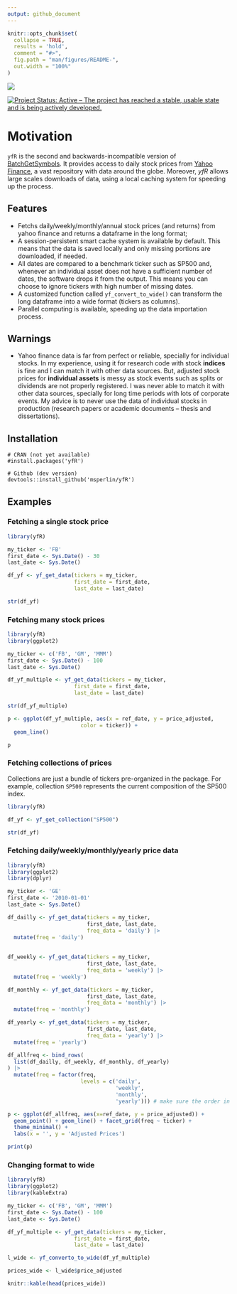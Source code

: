 ```yaml
---
output: github_document
---
```


<!-- README.md is generated from README.Rmd. Please edit that file -->

```r
knitr::opts_chunk$set(
  collapse = TRUE, 
  results = 'hold',
  comment = "#>",
  fig.path = "man/figures/README-",
  out.width = "100%"
)
```

<!-- badges: start -->
[![](https://cranlogs.r-pkg.org/badges/yfR)](https://CRAN.R-project.org/yfR)

[![Project Status: Active – The project has reached a stable, usable state and is being actively developed.](https://www.repostatus.org/badges/latest/active.svg)](https://www.repostatus.org/#active)
<!-- badges: end -->

# Motivation

`yfR` is the second and backwards-incompatible version of [BatchGetSymbols](https://CRAN.R-project.org/package=BatchGetSymbols). It provides access to daily stock prices from [Yahoo Finance](https://finance.yahoo.com/), a vast repository with data around the globe. Moreover, *yfR* allows large scales downloads of data, using a local caching system for speeding up the process.

## Features

- Fetchs daily/weekly/monthly/annual stock prices (and returns) from yahoo finance and returns a dataframe in the long format;
- A session-persistent smart cache system is available by default. This means that the data is saved locally and only missing portions are downloaded, if needed.
- All dates are compared to a benchmark ticker such as SP500 and, whenever an individual asset does not have a sufficient number of dates, the software drops it from the output. This means you can choose to ignore tickers with high number of missing dates.
- A customized function called `yf_convert_to_wide()` can transform the long dataframe into a wide format (tickers as columns). 
- Parallel computing is available, speeding up the data importation process.


## Warnings

- Yahoo finance data is far from perfect or reliable, specially for individual stocks. In my experience, using it for research code with stock **indices** is fine and I can match it with other data sources. But, adjusted stock prices for **individual assets** is messy as stock events such as splits or dividends are not properly registered. I was never able to match it with other data sources, specially for long time periods with lots of corporate events. My advice is to never use the data of individual stocks in production (research papers or academic documents -- thesis and dissertations). 


## Installation

```
# CRAN (not yet available)
#install.packages('yfR')

# Github (dev version)
devtools::install_github('msperlin/yfR')
```


## Examples

### Fetching a single stock price

```r
library(yfR)

my_ticker <- 'FB'
first_date <- Sys.Date() - 30
last_date <- Sys.Date()

df_yf <- yf_get_data(tickers = my_ticker, 
                     first_date = first_date,
                     last_date = last_date)

str(df_yf)
```

### Fetching many stock prices

```r
library(yfR)
library(ggplot2)

my_ticker <- c('FB', 'GM', 'MMM')
first_date <- Sys.Date() - 100
last_date <- Sys.Date()

df_yf_multiple <- yf_get_data(tickers = my_ticker, 
                     first_date = first_date,
                     last_date = last_date)

str(df_yf_multiple)

p <- ggplot(df_yf_multiple, aes(x = ref_date, y = price_adjusted,
                       color = ticker)) + 
  geom_line()

p

```


### Fetching collections of prices

Collections are just a bundle of tickers pre-organized in the package. For example, collection `SP500` represents the current composition of the SP500 index. 

```r
library(yfR)

df_yf <- yf_get_collection("SP500")

str(df_yf)
```


### Fetching daily/weekly/monthly/yearly price data 

```r
library(yfR)
library(ggplot2)
library(dplyr)

my_ticker <- 'GE'
first_date <- '2010-01-01'
last_date <- Sys.Date()

df_dailly <- yf_get_data(tickers = my_ticker, 
                         first_date, last_date, 
                         freq_data = 'daily') |>
  mutate(freq = 'daily')
  
  
df_weekly <- yf_get_data(tickers = my_ticker, 
                         first_date, last_date, 
                         freq_data = 'weekly') |>
  mutate(freq = 'weekly')

df_monthly <- yf_get_data(tickers = my_ticker, 
                         first_date, last_date, 
                         freq_data = 'monthly') |>
  mutate(freq = 'monthly')

df_yearly <- yf_get_data(tickers = my_ticker, 
                         first_date, last_date, 
                         freq_data = 'yearly') |>
  mutate(freq = 'yearly')

df_allfreq <- bind_rows(
  list(df_dailly, df_weekly, df_monthly, df_yearly)
) |>
  mutate(freq = factor(freq, 
                       levels = c('daily', 
                                  'weekly',
                                  'monthly',
                                  'yearly'))) # make sure the order in plot is right

p <- ggplot(df_allfreq, aes(x=ref_date, y = price_adjusted)) + 
  geom_point() + geom_line() + facet_grid(freq ~ ticker) + 
  theme_minimal() + 
  labs(x = '', y = 'Adjusted Prices')

print(p)
```


### Changing format to wide

```r
library(yfR)
library(ggplot2)
library(kableExtra)

my_ticker <- c('FB', 'GM', 'MMM')
first_date <- Sys.Date() - 100
last_date <- Sys.Date()

df_yf_multiple <- yf_get_data(tickers = my_ticker, 
                     first_date = first_date,
                     last_date = last_date)

l_wide <- yf_converto_to_wide(df_yf_multiple)

prices_wide <- l_wide$price_adjusted

knitr::kable(head(prices_wide)) 
```

